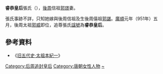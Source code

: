 '''睿恭皇后'''張氏（{{bd|？||？|catIdx=H}}），[[後周|後周]]信祖[[郭璟|郭璟]]妻。

張氏事跡不詳，只知她嫁與後周信祖及生後周僖祖[[郭諶_(五代)|郭諶]]。[[廣順|廣順]]元年（951年）五月，後周太祖[[郭威|郭威]]即位，追尊張氏[[諡號|諡號]]為'''睿恭皇后'''。

==參考資料==
*《[[s:舊五代史/卷110|旧五代史·太祖本紀一]]》

{{五代皇后}}

[[Category:后周追封皇后|Category:后周追封皇后]]
[[Category:唐朝女性人物|Category:唐朝女性人物]]
[[Category:张姓|~]]